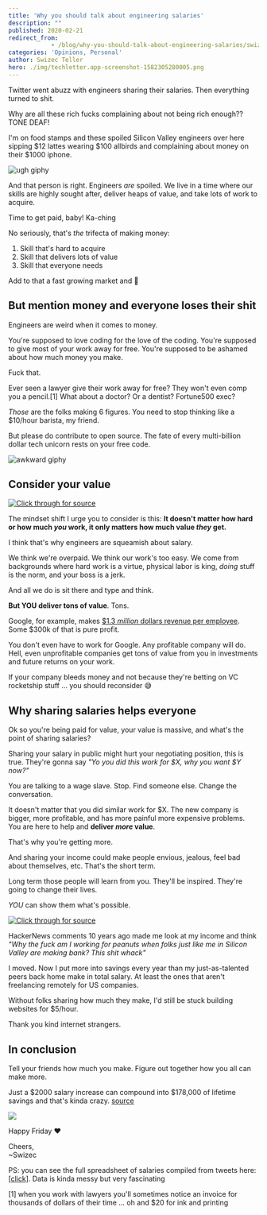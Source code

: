 ```yaml
---
title: 'Why you should talk about engineering salaries'
description: ""
published: 2020-02-21
redirect_from: 
            - /blog/why-you-should-talk-about-engineering-salaries/swizec/9332
categories: 'Opinions, Personal'
author: Swizec Teller
hero: ./img/techletter.app-screenshot-1582305280005.png
---
```

Twitter went abuzz with engineers sharing their salaries. Then everything turned to shit.





Why are all these rich fucks complaining about not being rich enough?? TONE DEAF!



I'm on food stamps and these spoiled Silicon Valley engineers over here sipping $12 lattes wearing $100 allbirds and complaining about money on their $1000 iphone.



![ugh giphy](./img/media-3owypkSIpM8xw6p7W0-giphy.gif)



And that person is right. Engineers _are_ spoiled. We live in a time where our skills are highly sought after, deliver heaps of value, and take lots of work to acquire.



Time to get paid, baby! Ka-ching



No seriously, that's _the_ trifecta of making money:



1. Skill that's hard to acquire
2. Skill that delivers lots of value
3. Skill that everyone needs



Add to that a fast growing market and 🤑



## But mention money and everyone loses their shit



Engineers are weird when it comes to money.



You're supposed to love coding for the love of the coding. You're supposed to give most of your work away for free. You're supposed to be ashamed about how much money you make.



Fuck that.



Ever seen a lawyer give their work away for free? They won't even comp you a pencil.\[1] What about a doctor? Or a dentist? Fortune500 exec?



_Those_ are the folks making 6 figures. You need to stop thinking like a $10/hour barista, my friend.



But please do contribute to open source. The fate of every multi-billion dollar tech unicorn rests on your free code.



![awkward giphy](./img/media-S7RAioXMRs8b6-giphy.gif)



## Consider your value





[![Click through for source](./img/techletter.app-screenshot-1582305280005.png)](https://twitter.com/Swizec/status/1228825341579448320)





The mindset shift I urge you to consider is this: **It doesn't matter how hard or how much _you_ work, it only matters how much value _they_ get.**



I think that's why engineers are squeamish about salary.



We think we're overpaid. We think our work's too easy. We come from backgrounds where hard work is a virtue, physical labor is king, _doing_ stuff is the norm, and your boss is a jerk.



And all we do is sit there and type and think.



**But YOU deliver tons of value**. Tons.



Google, for example, makes [$1.3 _million_ dollars revenue per employee](https://9to5google.com/2019/10/28/alphabet-q3-2019-earnings/). Some $300k of that is pure profit.



You don't even have to work for Google. Any profitable company will do. Hell, even unprofitable companies get tons of value from you in investments and future returns on your work.



If your company bleeds money and not because they're betting on VC rocketship stuff ... you should reconsider 😅



## Why sharing salaries helps everyone



Ok so you're being paid for value, your value is massive, and what's the point of sharing salaries?



Sharing your salary in public might hurt your negotiating position, this is true. They're gonna say _"Yo you did this work for $X, why you want $Y now?"_



You are talking to a wage slave. Stop. Find someone else. Change the conversation.



It doesn't matter that you did similar work for $X. The new company is bigger, more profitable, and has more painful more expensive problems. You are here to help and **deliver _more_ value**.



That's why you're getting more.



And sharing your income could make people envious, jealous, feel bad about themselves, etc. That's the short term.



Long term those people will learn from you. They'll be inspired. They're going to change their lives.



_YOU_ can show them what's possible.





[![Click through for source](./img/techletter.app-screenshot-1582305280198.png)](https://twitter.com/Swizec/status/1228697056002351104)





HackerNews comments 10 years ago made me look at my income and think _"Why the fuck am I working for peanuts when folks just like me in Silicon Valley are making bank? This shit whack"_



I moved. Now I put more into savings every year than my just-as-talented peers back home make in total salary. At least the ones that aren't freelancing remotely for US companies.



Without folks sharing how much they make, I'd still be stuck building websites for $5/hour.



Thank you kind internet strangers.



## In conclusion



Tell your friends how much you make. Figure out together how you all can make more.



Just a $2000 salary increase can compound into $178,000 of lifetime savings and that's kinda crazy. [source](https://www.investor.gov/additional-resources/free-financial-planning-tools/compound-interest-calculator)



![](./img/Zgnkf3y.png)



Happy Friday ❤️



Cheers,  
~Swizec



PS: you can see the full spreadsheet of salaries compiled from tweets here: \[[click](https://docs.google.com/spreadsheets/d/1-xIgk7Mw1S5DXTZSbKBgxlsQAn7XGIu7Mfy72lSVHKk/edit#gid=129993618)]. Data is kinda messy but very fascinating



\[1] when you work with lawyers you'll sometimes notice an invoice for thousands of dollars of their time ... oh and $20 for ink and printing